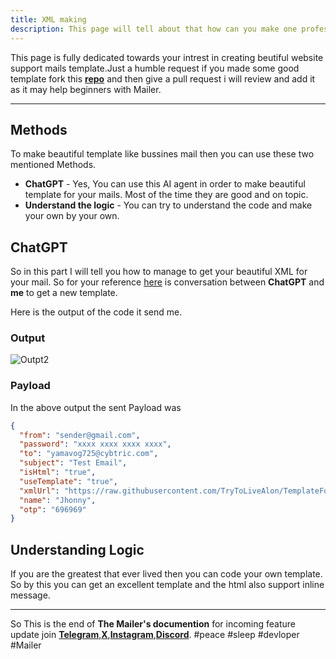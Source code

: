 ```yaml
---
title: XML making
description: This page will tell about that how can you make one professional template for yourself.
---
```


This page is fully dedicated towards your intrest in creating beutiful website support mails template.Just a humble request if you made some good template fork this [**repo**](https://github.com/TryToLiveAlon/TemplateForGmail) and then give a pull request i will review and add it as it may help beginners with Mailer.

---

## Methods

To make beautiful template like bussines mail then you can use these two mentioned Methods.

- **ChatGPT** - Yes, You can use this AI agent in order to make beautiful template for your mails. Most of the time they are good and on topic.
- **Understand the logic** - You can try to understand the code and make your own by your own.

## ChatGPT

So in this part I will tell you how to manage to get your beautiful XML for your mail. So for your reference [here](https://chatgpt.com/share/67dc2c93-2678-800e-94dc-3ef0ee6f7816) is conversation between **ChatGPT** and **me** to get a new template.

Here is the output of the code it send me.

### Output

![Outpt2](https://i.ibb.co/q3D5MtsM/Screenshot-20250320-202338.png)

### Payload

In the above output the sent Payload was

```json
{
  "from": "sender@gmail.com",
  "password": "xxxx xxxx xxxx xxxx",
  "to": "yamavog725@cybtric.com",
  "subject": "Test Email",
  "isHtml": "true",
  "useTemplate": "true",
  "xmlUrl": "https://raw.githubusercontent.com/TryToLiveAlon/TemplateForGmail/refs/heads/main/Demo2.xml",
  "name": "Jhonny",
  "otp": "696969"
}
```

## Understanding Logic

If you are the greatest that ever lived then you can code your own template.
So by this you can get an excellent template and the html also support inline message.

---

So This is the end of **The Mailer's documention** for incoming feature update join [**Telegram**](https://t.me/TryToLiveAlon),[**X**](https://x.com/BotDevFather),[**Instagram**](https://www.instagram.com/botdevfather/),[**Discord**](https://discord.gg/WSMxJ8Uy).
#peace #sleep #devloper #Mailer
